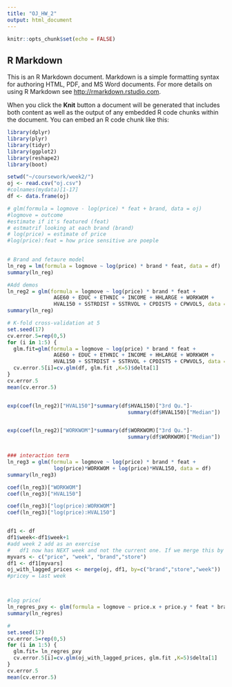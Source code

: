 ---
title: "OJ_HW_2"
output: html_document
---

```{r setup, include=FALSE}
knitr::opts_chunk$set(echo = FALSE)
```

## R Markdown

This is an R Markdown document. Markdown is a simple formatting syntax for authoring HTML, PDF, and MS Word documents. For more details on using R Markdown see <http://rmarkdown.rstudio.com>.

When you click the **Knit** button a document will be generated that includes both content as well as the output of any embedded R code chunks within the document. You can embed an R code chunk like this:


```{r}

library(dplyr)
library(plyr)
library(tidyr)
library(ggplot2)
library(reshape2)
library(boot)

setwd("~/coursework/week2/")
oj <- read.csv("oj.csv")
#colnames(mydata)[1-17]
df <- data.frame(oj)

# glm(formula = logmove - log(price) * feat + brand, data = oj)
#logmove = outcome
#estimate if it's featured (feat)
# estmatrif looking at each brand (brand)
# log(price) = estimate of price 
#log(price):feat = how price sensitive are poeple

         
# Brand and fetaure model
ln_reg = lm(formula = logmove ~ log(price) * brand * feat, data = df)
summary(ln_reg)

#Add demos
ln_reg2 = glm(formula = logmove ~ log(price) * brand * feat +
               AGE60 + EDUC + ETHNIC + INCOME + HHLARGE + WORKWOM +
               HVAL150 + SSTRDIST + SSTRVOL + CPDIST5 + CPWVOL5, data = df)
summary(ln_reg)

# K-fold cross-validation at 5
set.seed(17)
cv.error.5=rep(0,5)
for (i in 1:5) {
  glm.fit=glm(formula = logmove ~ log(price) * brand * feat +
               AGE60 + EDUC + ETHNIC + INCOME + HHLARGE + WORKWOM +
               HVAL150 + SSTRDIST + SSTRVOL + CPDIST5 + CPWVOL5, data = df)
  cv.error.5[i]=cv.glm(df, glm.fit ,K=5)$delta[1]
}
cv.error.5
mean(cv.error.5)


exp(coef(ln_reg2)["HVAL150"]*summary(df$HVAL150)["3rd Qu."]-
                                       summary(df$HVAL150)["Median"])


exp(coef(ln_reg2)["WORKWOM"]*summary(df$WORKWOM)["3rd Qu."]-
                                       summary(df$WORKWOM)["Median"])


### interaction term
ln_reg3 = glm(formula = logmove ~ log(price) * brand * feat +
               log(price)*WORKWOM + log(price)*HVAL150, data = df)
summary(ln_reg3)

coef(ln_reg3)["WORKWOM"]
coef(ln_reg3)["HVAL150"]

coef(ln_reg3)["log(price):WORKWOM"]
coef(ln_reg3)["log(price):HVAL150"]


df1 <- df
df1$week<-df1$week+1
#add week 2 add as an exercise
#	df1 now has NEXT week and not the current one. If we merge this by #weeks now, this is last week's price (e.g., "lagged price"). 
myvars <- c("price", "week", "brand","store")
df1 <- df1[myvars]
oj_with_lagged_prices <- merge(oj, df1, by=c("brand","store","week"))
#pricey = last week



#log price(
ln_regres_pxy <- glm(formula = logmove ~ price.x + price.y * feat * brand * log(price.x)*ETHNIC * log(price.x)*HVAL150 + log(price.x)*WORKWOM * log(price.x)*HVAL150 *log(price.x)*EDUC, data = oj_with_lagged_prices)
summary(ln_regres)

#
set.seed(17)
cv.error.5=rep(0,5)
for (i in 1:5) {
  glm.fit= ln_regres_pxy
  cv.error.5[i]=cv.glm(oj_with_lagged_prices, glm.fit ,K=5)$delta[1]
}
cv.error.5
mean(cv.error.5)



```